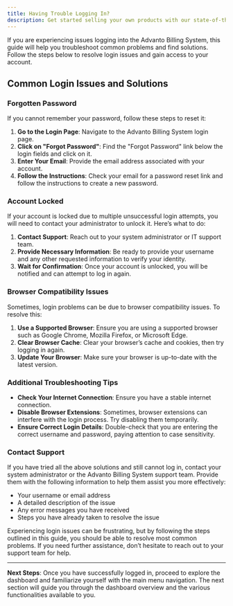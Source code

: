 ```yaml
---
title: Having Trouble Logging In?
description: Get started selling your own products with our state-of-the-art billing system.
---
```


If you are experiencing issues logging into the Advanto Billing System, this guide will help you troubleshoot common problems and find solutions. Follow the steps below to resolve login issues and gain access to your account.

## Common Login Issues and Solutions

### Forgotten Password

If you cannot remember your password, follow these steps to reset it:

1. **Go to the Login Page**: Navigate to the Advanto Billing System login page.
2. **Click on "Forgot Password"**: Find the "Forgot Password" link below the login fields and click on it.
3. **Enter Your Email**: Provide the email address associated with your account.
4. **Follow the Instructions**: Check your email for a password reset link and follow the instructions to create a new password.

### Account Locked

If your account is locked due to multiple unsuccessful login attempts, you will need to contact your administrator to unlock it. Here’s what to do:

1. **Contact Support**: Reach out to your system administrator or IT support team.
2. **Provide Necessary Information**: Be ready to provide your username and any other requested information to verify your identity.
3. **Wait for Confirmation**: Once your account is unlocked, you will be notified and can attempt to log in again.

### Browser Compatibility Issues

Sometimes, login problems can be due to browser compatibility issues. To resolve this:

1. **Use a Supported Browser**: Ensure you are using a supported browser such as Google Chrome, Mozilla Firefox, or Microsoft Edge.
2. **Clear Browser Cache**: Clear your browser’s cache and cookies, then try logging in again.
3. **Update Your Browser**: Make sure your browser is up-to-date with the latest version.

### Additional Troubleshooting Tips

- **Check Your Internet Connection**: Ensure you have a stable internet connection.
- **Disable Browser Extensions**: Sometimes, browser extensions can interfere with the login process. Try disabling them temporarily.
- **Ensure Correct Login Details**: Double-check that you are entering the correct username and password, paying attention to case sensitivity.

### Contact Support

If you have tried all the above solutions and still cannot log in, contact your system administrator or the Advanto Billing System support team. Provide them with the following information to help them assist you more effectively:

- Your username or email address
- A detailed description of the issue
- Any error messages you have received
- Steps you have already taken to resolve the issue

Experiencing login issues can be frustrating, but by following the steps outlined in this guide, you should be able to resolve most common problems. If you need further assistance, don’t hesitate to reach out to your support team for help.

---

**Next Steps**: Once you have successfully logged in, proceed to explore the dashboard and familiarize yourself with the main menu navigation. The next section will guide you through the dashboard overview and the various functionalities available to you.
